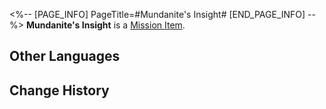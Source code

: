 <%-- [PAGE_INFO]
PageTitle=#Mundanite's Insight#
[END_PAGE_INFO] --%>
{{Item Infobox
|id          = 140449
|image       = Item Mundanite's Insight.png{{subst:void|<!--$UPLOAD:<<SpriteOutput/ItemFigures/140449.png>-<Item Mundanite's Insight.png>-<Item Icons>>-->}}
|type        = Mission Item
|invCategory = Missions
|rarity      = 3
|effect      = 
|description = A most exquisite scroll, holding a doctor's prescription within.<br />Dr. Ratio advises you to only unveil it in a moment of life or death.
}}
{{Description|''"You look distressed. Is something troubling you? If so, you can figure it out yourself."''}}
'''Mundanite's Insight''' is a [[Mission Item]].

==Other Languages==
{{Other Languages
|en   = Mundanite's Insight
|zhs  = 庸人的见地
|zht  = 庸人的見地
|ja   = 凡人の見地
|ko   = 범인(凡人)의 식견
|es   = Perspectiva de un Mediocre
|fr   = Avis d'Indigent
|ru   = Откровение заурядности
|th   = มุมมองของปุถุชนคนสามัญ
|vi   = Tầm Nhìn Của Kẻ Tầm Thường
|de   = Einblick des Mundanen
|id   = Pemikiran Orang Biasa
|pt   = Percepção de Mundanita
}}

==Change History==
{{Change History|2.1}}